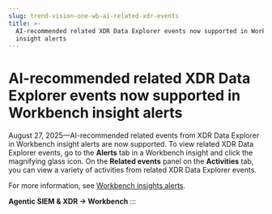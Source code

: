 ```yaml
---
slug: trend-vision-one-wb-ai-related-xdr-events
title: >-
  AI-recommended related XDR Data Explorer events now supported in Workbench
  insight alerts
---
```

# AI-recommended related XDR Data Explorer events now supported in Workbench insight alerts

August 27, 2025—AI-recommended related events from XDR Data Explorer in Workbench insight alerts are now supported. To view related XDR Data Explorer events, go to the **Alerts** tab in a Workbench insight and click the magnifying glass icon. On the **Related events** panel on the **Activities** tab, you can view a variety of activities from related XDR Data Explorer events.

For more information, see [Workbench insights alerts](alerts-workbench-insights.mdx).

**Agentic SIEM & XDR → Workbench**
:::
